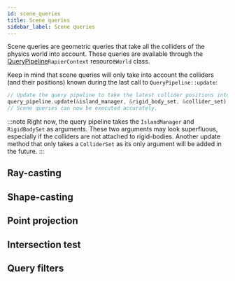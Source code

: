 ```yaml
---
id: scene_queries
title: Scene queries
sidebar_label: Scene queries
---
```



Scene queries are geometric queries that take all the colliders of the physics world into account. These queries are
available through the <rapier>[QueryPipeline](simulation_structures#query-pipeline)</rapier><bevy>`RapierContext` resource</bevy><js>`World` class</js>.

<rapier>

Keep in mind that scene queries will only take into account the colliders (and their positions) known during the
last call to `QueryPipeline::update`:

```rust
// Update the query pipeline to take the latest collider positions into account.
query_pipeline.update(&island_manager, &rigid_body_set, &collider_set);
// Scene queries can now be executed accurately.
```

:::note
Right now, the query pipeline takes the `IslandManager` and `RigidBodySet` as arguments. These two arguments
may look superfluous, especially if the colliders are not attached to rigid-bodies. Another update method that only
takes a `ColliderSet` as its only argument will be added in the future.
:::

</rapier>

## Ray-casting

<RayCasting />

## Shape-casting

<ShapeCasting />

## Point projection

<PointProjection />

## Intersection test

<IntersectionTest />

## Query filters

<QueryFilters />